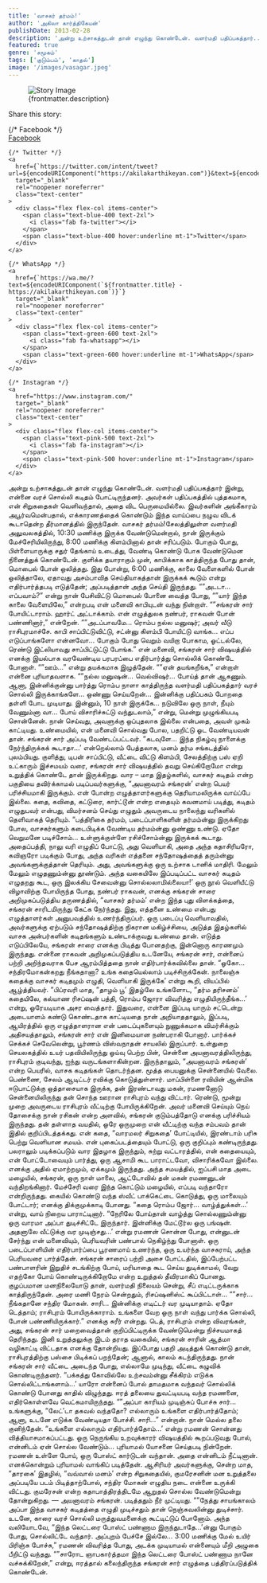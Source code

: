 ```yaml
---
title: 'வாசகர் தர்மம்!'
author: 'அகிலா கார்த்திகேயன்'
publishDate: 2013-02-28
description: 'அன்று உற்சாகத்துடன் தான் எழுந்து கொண்டேன். வளர்மதி பதிப்பகத்தார்...'
featured: true
genre: 'சமூகம்'
tags: ['குடும்பம்', 'காதல்']
image: '/images/vasagar.jpeg'
---
```

<figure>
  <img src={frontmatter.image} alt="Story Image" class="w-full rounded-lg shadow-lg" />
  <figcaption class="text-gray-600 text-sm mt-2">{frontmatter.description}</figcaption>
</figure>
<div class="mt-6">
  <p class="text-lg font-bold">Share this story:</p>
  <div class="flex space-x-6 justify-start mt-4">
    {/* Facebook */}
    <a
      href={`https://www.facebook.com/sharer/sharer.php?u=${encodeURIComponent("https://akilakarthikeyan.com")}`}
      target="_blank"
      rel="noopener noreferrer"
      class="text-center"
    >
      <div class="flex flex-col items-center">
        <span class="text-blue-600 text-2xl">
          <i class="fab fa-facebook"></i>
        </span>
        <span class="text-blue-600 hover:underline mt-1">Facebook</span>
      </div>
    </a>

    {/* Twitter */}
    <a
      href={`https://twitter.com/intent/tweet?url=${encodeURIComponent("https://akilakarthikeyan.com")}&text=${encodeURIComponent(frontmatter.title)}`}
      target="_blank"
      rel="noopener noreferrer"
      class="text-center"
    >
      <div class="flex flex-col items-center">
        <span class="text-blue-400 text-2xl">
          <i class="fab fa-twitter"></i>
        </span>
        <span class="text-blue-400 hover:underline mt-1">Twitter</span>
      </div>
    </a>

    {/* WhatsApp */}
    <a
      href={`https://wa.me/?text=${encodeURIComponent(`${frontmatter.title} - https://akilakarthikeyan.com`)}`}
      target="_blank"
      rel="noopener noreferrer"
      class="text-center"
    >
      <div class="flex flex-col items-center">
        <span class="text-green-600 text-2xl">
          <i class="fab fa-whatsapp"></i>
        </span>
        <span class="text-green-600 hover:underline mt-1">WhatsApp</span>
      </div>
    </a>

    {/* Instagram */}
    <a
      href="https://www.instagram.com/"
      target="_blank"
      rel="noopener noreferrer"
      class="text-center"
    >
      <div class="flex flex-col items-center">
        <span class="text-pink-500 text-2xl">
          <i class="fab fa-instagram"></i>
        </span>
        <span class="text-pink-500 hover:underline mt-1">Instagram</span>
      </div>
    </a>
  </div>
</div>


அன்று உற்சாகத்துடன் தான் எழுந்து கொண்டேன். வளர்மதி பதிப்பகத்தார் இன்று, என்னை வரச் சொல்லி கடிதம் போட்டிருந்தனர். அவர்கள் பதிப்பகத்தில் புத்தகமாக, என் சிறுகதைகள் வெளிவந்தால், அதை விட பெருமையில்லை. இவர்களின் அங்கீகாரம் அபூர்வமென்பதால், எக்காரணத்தைக் கொண்டும் இந்த வாய்ப்பை நழுவ விடக் கூடாதென்ற தீர்மானத்தில் இருந்தேன்.
வாசகர் தர்மம்!சேலத்திலுள்ள வளர்மதி அலுவலகத்தில், 10:30 மணிக்கு இருக்க வேண்டுமென்றால், நான் இருக்கும் மேச்சேரியிலிருந்து, 8:00 மணிக்கு கிளம்பினால் தான் சரிப்படும். போகும் போது, பிள்ளையாருக்கு சதுர் தேங்காய் உடைத்து, வேண்டி கொண்டு போக வேண்டுமென நினைத்துக் கொண்டேன்.
குளிக்க தயாராகும் முன், காபிக்காக காத்திருந்த போது தான், மொபைல் போன் ஒலித்தது. இது போன்று, 6:00 மணிக்கு, காலை வேளைகளில் போன் ஒலித்தாலே, ஏதாவது அசம்பாவித செய்தியாகத்தான் இருக்கக் கூடும் என்று எதிர்பார்த்தபடி எடுத்தேன்; அப்படித்தான் அந்த செய்தி இருந்தது.
“”அடடா… எப்பவாம்?” என்று நான் பேசிவிட்டு மொபைல் போனை வைத்த போது, “”யார் இந்த காலை வேளையிலே,” என்றபடி என் மனைவி காபியுடன் வந்து நின்றாள்.
“”சங்கரன் சார் போயிட்டாராம். ஹார்ட் அட்டாக்காம். என் எழுத்துலக நண்பர், ராகவன் போன் பண்ணினார்,” என்றேன்.
“”அடப்பாவமே… ரொம்ப நல்ல மனுஷர்; அவர் வீடு ராசிபுரமாச்சே. காபி சாப்பிட்டுவிட்டு, சட்ன்னு கிளம்பி போயிட்டு வாங்க… எப்ப எடுப்பாங்களோ என்னவோ… போகும் போது வெறும் வயிறா போகாம, ஓட்டல்லே, ரெண்டு இட்லியாவது சாப்பிட்டுட்டு போங்க.”
என் மனைவி, சங்கரன் சார் விஷயத்தில் எனக்கு இயல்பாக வரவேண்டிய பரபரப்பை எதிர்பார்த்து சொல்லிக் கொண்டே போனாள்.
“”ஊம்…” என்று தயக்கமாக இழுத்தேன்.
“”ஏன் தயங்கறீங்க,” என்றாள் என்னை புரியாதவளாக.
“”நல்ல மனுஷன்… வெல்விஷர்… போய்த் தான் ஆகணும். ஆனா, இன்னிக்குன்னு பார்த்து ரொம்ப நாளா காத்திருந்த வளர்மதி பதிப்பகத்தார் வரச் சொல்லி இருக்காங்களே… ஒண்ணு செய்யறேன்… இன்னிக்கு பதிப்பகம் போறதை தள்ளி போட முடியாது. இன்னும், 10 நாள் இருக்கே… நடுவிலே ஒரு நாள், நீயும் வேணும்னா வா… போய் விசாரிச்சுட்டு வந்துடலாம்,” என்று, மென்று முழுங்கியபடி சொன்னேன்.
நான் செய்வது, அவளுக்கு ஒப்புதலாக இல்லை என்பதை, அவள் முகம் காட்டியது.
உண்மையில், என் மனைவி சொல்வது போல, பதறிட்டு ஓட வேண்டியவன் தான். சங்கரன் சார் அப்படி வேண்டப்பட்டவர். “கடவுளே… இந்த நிகழ்வு நாளைக்கு நேர்ந்திருக்கக் கூடாதா…’ என்றெல்லாம் பேத்தலாக, மனம் தர்ம சங்கடத்தில் புலம்பியது.
குளித்து, டிபன் சாப்பிட்டு, வீட்டை விட்டு கிளம்பி, சேலத்திற்கு பஸ் ஏறி உட்காரும் இச்சமயம் வரை, சங்கரன் சார் விஷயத்தில் தவறு செய்கிறோமோ என்று உறுத்திக் கொண்டே தான் இருக்கிறது.
வார – மாத இதழ்களில், வாசகர் கடிதம் என்ற பகுதியை தவிர்க்காமல் படிப்பவர்களுக்கு, “அயனாவரம் சங்கரன்’ என்ற பெயர் பரிச்சியமாகி இருக்கும். என் போன்ற எழுத்தாளர்களுக்கு தெரியாமலிருக்க வாய்ப்பே இல்லை. கதை, கவிதை, கட்டுரை, கார்ட்டூன் என்ற எதையும் கவனமாய் படித்து, கடிதம் எழுதுபவர் என்பது, விமர்சனம் செய்து எழுதும் அவருடைய நாலைந்து வரிகளில் தெளிவாகத் தெரியும்.
“பத்திரிகை தர்மம், படைப்பாளிகளின் தர்மம்ன்னு இருக்கிறது போல, வாசகர்களும் கடைபிடிக்க வேண்டிய தர்மம்ன்னு ஒண்ணு உண்டு. ஏதோ வெறுமனே படிச்சோம்… உள்ளுக்குள்ளே ரசிச்சோம்ன்னு இருக்கக் கூடாது. அதைப்பத்தி, நாலு வரி எழுதிப் போட்டு, அது வெளியாகி, அதை அந்த கதாசிரியரோ, கவிஞரோ படிக்கும் போது, அந்த வரிகள் எத்தனை சந்தோஷத்தைத் தரும்ன்னு அவங்களுக்குத்தான் தெரியும். அது, அவங்களுக்கு ஒரு உற்சாக டானிக் மாதிரி. மேலும் மேலும் எழுதணும்ன்னு தூண்டும். அந்த வகையிலே இப்படிப்பட்ட வாசகர் கடிதம் எழுதறது கூட, ஒரு இலக்கிய சேவைன்னு சொல்லலாமில்லையா!’
ஒரு நூல் வெளியீட்டு விழாவிற்கு போயிருந்த போது, நண்பர் ராகவன், எனக்கு சங்கரன் சாரை அறிமுகப்படுத்திய தருணத்தில், “வாசகர் தர்மம்’ என்ற இந்த புது விளக்கத்தை, சங்கரன் சாரிடமிருந்து கேட்க நேர்ந்தது. இது, எத்தனை உண்மை என்பது எழுத்தாளர்கள் அனுபவத்தில் உணர்ந்திருப்பர். ஒரு படைப்பு வெளியாவதில், அவர்களுக்கு ஏற்படும் சந்தோஷத்திற்கு நிகரான மகிழ்ச்சியை, அடுத்த இதழ்களில் வாசக அன்பர்களின் கடிதங்களும் உண்டாக்குவது உண்மை தான்.
எடுத்த எடுப்பிலேயே, சங்கரன் சாரை எனக்கு பிடித்து போனதற்கு, இன்னொரு காரணமும் இருந்தது. என்னை ராகவன் அறிமுகப்படுத்திய உடனேயே, சங்கரன் சார், என்னைப் பற்றி அறிந்தவராக பேச ஆரம்பித்ததை நான் எதிர்பார்க்கவில்லை தான்.
“ஓகோ… சந்திரமோகன்கறது நீங்கதானா? உங்க கதையெல்லாம் படிச்சிருக்கேன். நாலைஞ்சு கதைக்கு வாசகர் கடிதமும் எழுதி, வெளியாகி இருக்கே’ என்று கூறி, வியப்பில் ஆழ்த்தியவர். “பிப்ரவரி மாத, “தாழம் பூ’ இதழ்லே உங்களோட, “தர்ம தரிசனம்’ கதையிலே, கல்யாண ரிசப்ஷன் பத்தி, ரொம்ப ஜோரா விவரித்து எழுதியிருந்தீங்க…’ என்று, ஒரேயடியாக அசர வைத்தார்.
இதுவரை, என்னை இப்படி யாரும் சட்டென்று அடையாளம் கண்டு கொண்டதாக காட்டியதை நான் அறியாததாலும், இப்படி, ஆயிரத்தில் ஒரு எழுத்தாளரான என் படைப்புகளையும் நுணுக்கமாக விமர்சிக்கும் அதிசயத்தாலும், சங்கரன் சார் என் இனிமையான நண்பராகி போனார்.
பார்க்கச் செக்கச் செவேலென்று, பூர்ணம் விஸ்வநாதன் சாயலில் இருப்பார். உள்துறை செயலகத்தில் உயர் பதவியிலிருந்து ஓய்வு பெற்ற பின், சென்னை அயனாவரத்திலிருந்து, ராசிபுரம் குடிவந்து, ஐந்து வருடங்களாகின்றன. இருந்தாலும், “அயனாவரம் சங்கரன்’ என்ற பெயரில், வாசக கடிதங்கள் தொடர்ந்தன.
மூத்த பையனுக்கு சென்னையில் வேலை. பெண்ணை, சேலம் ஆடிட்டர் ரவிக்கு கொடுத்துள்ளார். மாப்பிள்ளை ரவியின் ஆன்மிக ஈடுபாட்டுக்கு ஒத்தாசையாக இருக்க, தன் இரண்டாவது மகன், ரமணனோடு சென்னையிலிருந்து தன் சொந்த ஊரான ராசிபுரம் வந்து விட்டார். ரெண்டு, மூன்று முறை அவருடைய ராசிபுரம் வீட்டிற்கு போயிருக்கிறேன். அவர் மனைவி செய்யும் நெய் தோசைக்கு நான் ரசிகன் என்ற அளவில், சங்கரன் குடும்பத்தோடு எனக்கு பரிச்சியம் இருந்தது.
தன் தள்ளாத வயதில், ஒரே ஒருமுறை என் வீட்டிற்கு வந்த சம்பவம் தான் இதில் குறிப்பிடத்தக்கது. என் கதை, “வாரமலர் சிறுகதை’ போட்டியில், இரண்டாம் பரிசு பெற்று வெளியான சமயம். என் புகைப்படத்தையும் போட்டு, ஒரு குறிப்பும் கண்டிருந்தது. பலராலும் படிக்கப்படும் வார இதழாக இருந்தும், சுற்று வட்டாரத்தில், என் கதையையும், என் போட்டோவையும் பார்த்து, ஒரு ஆசாமி கூட பாராட்டவோ, விசாரிக்கவோ இல்லை. எனக்கு அதில் ஏமாற்றமும், ஏக்கமும் இருந்தது.
அந்த சமயத்தில், ஐப்பசி மாத அடை மழையில், சங்கரன், ஒரு நாள் மாலை, ஆட்டோவில் தன் மகன் ரமணனுடன் வந்திறங்கினார். மேச்சேரி வரை இந்த கொட்டும் மழையில், எப்படி வந்தாரோ என்றிருந்தது. கையில் கொண்டு வந்த ஸ்வீட் பாக்கெட்டை கொடுத்து, ஒரு மாலையும் போட்டார்; எனக்கு திக்குமுக்காடி போனது.
“கதை ரொம்ப ஜோர்… வாழ்த்துக்கள்…’ என்று, வாய் நிறைய பாராட்டினார்.
“நேரிலே போய்தான் வாழ்த்து சொல்லணும்ன்னு ஒரு வாரமா அப்பா துடிச்சிட்டே இருந்தார். இன்னிக்கு மேட்டூர்ல ஒரு பங்ஷன். அதனாலே வீட்டுக்கு வர முடிஞ்சது…’ என்று ரமணன் சொன்ன போது, என்னுடன் சேர்ந்து என் மனைவியும், பெரியவரின் பண்பால் நெகிழ்ந்து போனாள்.
ஒரு படைப்பாளியின் எதிர்பார்ப்பை பூரணமாய் உணர்ந்த, ஒரு உயர்ந்த வாசகராய், அந்த பெரியவரை பார்த்தேன்.
சங்கரன் சாரைப் பற்றி அசை போட்டதில், இப்பேற்பட்ட பண்பாளரின் இறுதிச் சடங்கிற்கு போய், மரியாதை கூட செய்ய துடிக்காமல், வேறு எதற்கோ போய் கொண்டிருக்கிறோமே என்ற உறுத்தல் தீவிரமாகிப் போனது.
குழப்பமான மனநிலையோடு தான், வளர்மதி நிலையம் சென்று, சீப் எடிட்டருக்காக காத்திருந்தேன்.
அரை மணி நேரம் சென்றதும், ரிசப்ஷனிஸ்ட் கூப்பிட்டாள்… “”சார்… நீங்கதானே சந்திர மோகன். சாரி… இன்னிக்கு எடிட்டர் வர முடியாதாம். ஏதோ டெத்தாம்; ராசிபுரம் போயிருக்காராம். உங்களை வேற ஒரு நாள் வந்து பார்க்க சொல்லி, போன் பண்ணியிருக்கார்.”
எனக்கு சுரீர் என்றது. டெத், ராசிபுரம் என்ற விவரங்கள், அது, சங்கரன் சார் மறைவைத்தான் குறிப்பிட்டிருக்க வேண்டுமென்று நிச்சயமாகத் தெரிந்தது. இனி உறுத்தலுக்கு இடம் தராத வகையில், சங்கரன் சாரின் ஆத்மா வழிகாட்டி விட்டதாக எனக்கு தோன்றியது.
இப்போது பதறி அடித்துக் கொண்டு தான், ராசிபுரத்திற்கு பஸ்சை பிடிக்கப் பறந்தேன்; ஆனால், காலம் கடந்திருந்தது. நான் சங்கரன் சார் வீட்டை அடைந்த போது, எல்லாமே முடிந்து, வீட்டை கழுவிக் கொண்டிருந்தனர்.
“பக்கத்து கோவில்லே உற்சவம்ன்னு சீக்கிரம் எடுக்க சொல்லிட்டாங்களாம்…’ யாரோ என்னைப் போல் தாமதமாக வந்தவர் சொல்லிக் கொண்டு போனது காதில் விழுந்தது.
ஈரத் தலையை துவட்டியபடி வந்த ரமணனை, எதிர்கொள்ளவே வெட்கமாயிருந்தது.
“”அப்பா காரியம் முடிஞ்சுப் போச்சு சார்… உங்களுக்கு, “லேட்’டா தகவல் வந்ததோ? எல்லாரும் உங்களை எதிர்பார்த்தோம்; ஆனா, உடனே எடுக்க வேண்டியதா போச்சி. சாரி…” என்றான்.
நான் மெல்ல தலை குனிந்தேன்.
“உங்களை எல்லாரும் எதிர்பார்த்தோம்…’ என்று ரமணன் சொன்னது வித்தியாசமாகப்பட்டது. ஒரு நெருங்கிய உறவுக்காரர் விஷயத்தில் கூறப்படுவது போல், என்னிடம் ஏன் சொல்ல வேண்டும்… புரியாமல் யோசனை செய்தபடி நின்றேன். ரமணன் உள்ளே போய், ஒரு போஸ்ட் கார்டுடன் வந்தான். அதை என்னிடம் நீட்டினான். எனக்கொன்றும் புரியாமல் வாங்கிப் படித்தேன்.
ஆசிரியர் அவர்களுக்கு, சென்ற மாத, “தாரகை’ இதழில், “வவ்வால் மனம்’ என்ற சிறுகதையில், குமரேசனின் மன உறுத்தலை அப்படியே படம் பிடித்தாற்போல், சந்திர மோகன் எழுதிய நடை என்னை உருக்கி விட்டது. குமரேசன் என்ற கதாபாத்திரத்திடமே ஆறுதல் சொல்ல வேண்டுமென்று தோன்றுகிறது.
— அயனாவரம் சங்கரன்.
படித்ததும் நீர் முட்டியது.
“”நேத்து சாயங்காலம் அப்பா இந்த வாசகர் கடிதத்தை எழுதி முடிச்சதும் தான் நெஞ்சுவலின்னு துடிச்சார். உடனே, காரை வரச் சொல்லி மருத்துவமனைக்கு கூட்டிட்டுப் போனோம். அந்த வலியோடவே, “இந்த லெட்டரை போஸ்ட் பண்ணாம இருந்துடாதே…’ன்னு போகும் போது, சொல்லிட்டே வந்தார். அப்புறம் பேச்சே இல்லே… 3:00 மணிக்கு மேல் உயிர் பிரிஞ்சு போச்சு,” ரமணன் விவரித்த போது, அடக்க முடியாமல் என்னையும் மீறி அழுகை பீறிட்டு வந்தது.
“”சாரோட ஞாபகார்த்தமா இந்த லெட்டரை போஸ்ட் பண்ணாம நானே வச்சுக்கிறேன்,” என்று, ஈரத்தால் கலைந்திருந்த சங்கரன் சார் எழுத்தை பத்திரப்படுத்திக் கொண்டேன்.